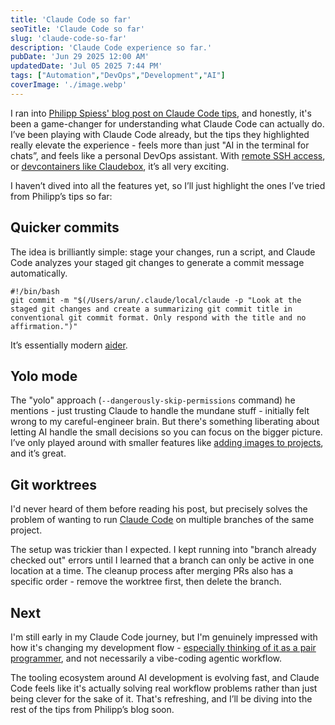 ```yaml
---
title: 'Claude Code so far'
seoTitle: 'Claude Code so far'
slug: 'claude-code-so-far'
description: 'Claude Code experience so far.'
pubDate: 'Jun 29 2025 12:00 AM'
updatedDate: 'Jul 05 2025 7:44 PM'
tags: ["Automation","DevOps","Development","AI"]
coverImage: './image.webp'
---
```


I ran into [Philipp Spiess' blog post on Claude Code tips](https://spiess.dev/blog/how-i-use-claude-code), and honestly, it's been a game-changer for understanding what Claude Code can actually do. I’ve been playing with Claude Code already, but the tips they highlighted really elevate the experience - feels more than just "AI in the terminal for chats”, and feels like a personal DevOps assistant. With [remote SSH access](https://www.reddit.com/r/ClaudeAI/comments/1lmqayh/using_claude_code_on_my_phone_over_ssh_with_the/), or [devcontainers like Claudebox](https://www.reddit.com/r/ClaudeAI/comments/1l56jrs/i_made_claudebox_run_claude_code_without/), it’s all very exciting.


I haven’t dived into all the features yet, so I’ll just highlight the ones I’ve tried from Philipp’s tips so far:


## **Quicker commits**


The idea is brilliantly simple: stage your changes, run a script, and Claude Code analyzes your staged git changes to generate a commit message automatically. 


```shell
#!/bin/bash
git commit -m "$(/Users/arun/.claude/local/claude -p "Look at the staged git changes and create a summarizing git commit title in conventional git commit format. Only respond with the title and no affirmation.")"
```


It’s essentially modern [aider](https://github.com/Aider-AI/aider).


## **Yolo mode**


The "yolo" approach (`--dangerously-skip-permissions` command) he mentions - just trusting Claude to handle the mundane stuff - initially felt wrong to my careful-engineer brain. But there's something liberating about letting AI handle the small decisions so you can focus on the bigger picture. I’ve only played around with smaller features like [adding images to projects](https://github.com/arunsathiya/portfolio/pull/108), and it’s great.


## **Git worktrees**


I'd never heard of them before reading his post, but precisely solves the problem of wanting to run [Claude Code](https://docs.anthropic.com/en/docs/claude-code/overview) on multiple branches of the same project.


The setup was trickier than I expected. I kept running into "branch already checked out" errors until I learned that a branch can only be active in one location at a time. The cleanup process after merging PRs also has a specific order - remove the worktree first, then delete the branch.


## Next


I'm still early in my Claude Code journey, but I'm genuinely impressed with how it's changing my development flow - [especially thinking of it as a pair programmer](https://www.linkedin.com/posts/dharmesh_currently-pair-coding-with-both-claude-code-activity-7344803271762489346-87p2?utm_source=share&utm_medium=member_desktop&rcm=ACoAAD4VzzsBo89OgNIHWTRqDmwLVXMBMR1DT48), and not necessarily a vibe-coding agentic workflow. 


The tooling ecosystem around AI development is evolving fast, and Claude Code feels like it's actually solving real workflow problems rather than just being clever for the sake of it. That's refreshing, and I’ll be diving into the rest of the tips from Philipp’s blog soon.

